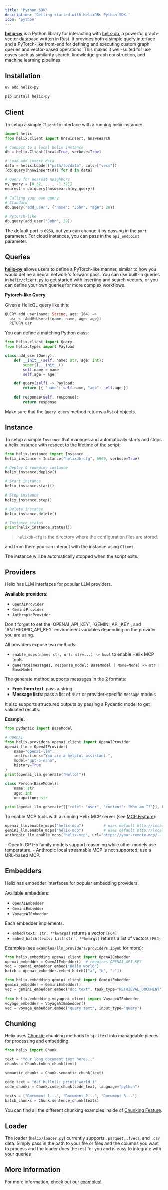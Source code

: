 ```yaml
---
title: 'Python SDK'
description: 'Getting started with HelixDBs Python SDK.'
icon: 'python'
---
```


[**helix-py**](https://github.com/HelixDB/helix-py) is a Python library for interacting with [helix-db](https://github.com/HelixDB/helix-db),
a powerful graph-vector database written in Rust. It provides both a simple query interface and a PyTorch-like
front-end for defining and executing custom graph queries and vector-based operations. This makes it
well-suited for use cases such as similarity search, knowledge graph construction, and machine learning pipelines.

## Installation

<CodeGroup>

```bash uv
uv add helix-py
```

```bash pip
pip install helix-py
```

</CodeGroup>

## Client
To setup a simple `Client` to interface with a running helix instance:

```python Python
import helix
from helix.client import hnswinsert, hnswsearch

# Connect to a local helix instance
db = helix.Client(local=True, verbose=True)

# Load and insert data
data = helix.Loader("path/to/data", cols=["vecs"])
[db.query(hnswinsert(d)) for d in data]

# Query for nearest neighbors
my_query = [0.32, ..., -1.321]
nearest = db.query(hnswsearch(my_query))

# Calling your own query
# Standard
db.query('add_user', {"name": "John", "age": 20})

# Pytorch-like
db.query(add_user("John", 20))
```
The default port is `6969`, but you can change it by passing in the `port` parameter.
For cloud instances, you can pass in the `api_endpoint` parameter.

## Queries
[**helix-py**](https://github.com/HelixDB/helix-py) allows users to define a PyTorch-like manner, similar to how
you would define a neural network's forward pass. You can use built-in queries in `helix/client.py`
to get started with inserting and search vectors, or you can define your own queries for more complex workflows.

**Pytorch-like Query**

Given a HelixQL query like this:
```rust query.hx
QUERY add_user(name: String, age: I64) =>
  usr <- AddV<User>({name: name, age: age})
  RETURN usr
```

You can define a matching Python class:
```python Python
from helix.client import Query
from helix.types import Payload

class add_user(Query):
    def __init__(self, name: str, age: int):
        super().__init__()
        self.name = name
        self.age = age

    def query(self) -> Payload:
        return [{ "name": self.name, "age": self.age }]

    def response(self, response):
        return response
```

Make sure that the `Query.query` method returns a list of objects.

## Instance
To setup a simple `Instance` that manages and automatically starts and stops a helix instance with respect
to the lifetime of the script:

```python Python
from helix.instance import Instance
helix_instance = Instance("helixdb-cfg", 6969, verbose=True)

# Deploy & redeploy instance
helix_instance.deploy()

# Start instance
helix_instance.start()

# Stop instance
helix_instance.stop()

# Delete instance
helix_instance.delete()

# Instance status
print(helix_instance.status())
```
> `helixdb-cfg` is the directory where the configuration files are stored.

and from there you can interact with the instance using `Client`.

The instance will be automatically stopped when the script exits.

## Providers
Helix has LLM interfaces for popular LLM providers. 

**Available providers**:
- `OpenAIProvider`
- `GeminiProvider`
- `AnthropicProvider`

<Warning>
Don't forget to set the `OPENAI_API_KEY`, `GEMINI_API_KEY`, and `ANTHROPIC_API_KEY` environment variables depending on the provider you are using.
</Warning>

All providers expose two methods:
- `enable_mcps(name: str, url: str=...) -> bool` to enable Helix MCP tools
- `generate(messages, response_model: BaseModel | None=None) -> str | BaseModel`

The generate method supports messages in the 2 formats:
- **Free-form text**: pass a string
- **Message lists**: pass a list of `dict` or provider-specific `Message` models

It also supports structured outputs by passing a Pydantic model to get validated results.

**Example:**
```python
from pydantic import BaseModel

# OpenAI
from helix.providers.openai_client import OpenAIProvider
openai_llm = OpenAIProvider(
    name="openai-llm",
    instructions="You are a helpful assistant.",
    model="gpt-5-nano",
    history=True
)
print(openai_llm.generate("Hello!"))

class Person(BaseModel):
    name: str
    age: int
    occupation: str

print(openai_llm.generate([{"role": "user", "content": "Who am I?"}], Person))
```

To enable MCP tools with a running Helix MCP server (see [MCP Feature](../../features/mcp/helix-mcp)):
```python
openai_llm.enable_mcps("helix-mcp")         # uses default http://localhost:8000/mcp/
gemini_llm.enable_mcps("helix-mcp")         # uses default http://localhost:8000/mcp/
anthropic_llm.enable_mcps("helix-mcp", url="https://your-remote-mcp/...")
```

<Note>
- OpenAI GPT-5 family models support reasoning while other models use temperature.
- Anthropic local streamable MCP is not supported; use a URL-based MCP.
</Note>

## Embedders
Helix has embedder interfaces for popular embedding providers.

Available embedders:
- `OpenAIEmbedder`
- `GeminiEmbedder`
- `VoyageAIEmbedder`

Each embedder implements:
- `embed(text: str, **kwargs)` returns a vector `[F64]`
- `embed_batch(texts: List[str], **kwargs)` returns a list of vectors `[F64]`

Examples (see `examples/llm_providers/providers.ipynb` for more):
```python
from helix.embedding.openai_client import OpenAIEmbedder
openai_embedder = OpenAIEmbedder()  # requires OPENAI_API_KEY
vec = openai_embedder.embed("Hello world")
batch = openai_embedder.embed_batch(["a", "b", "c"])

from helix.embedding.gemini_client import GeminiEmbedder
gemini_embedder = GeminiEmbedder()
vec = gemini_embedder.embed("doc text", task_type="RETRIEVAL_DOCUMENT")

from helix.embedding.voyageai_client import VoyageAIEmbedder
voyage_embedder = VoyageAIEmbedder()
vec = voyage_embedder.embed("query text", input_type="query")
```

## Chunking

Helix uses [Chonkie](https://chonkie.ai/) chunking methods to split text into manageable pieces for processing and embedding:

```python
from helix import Chunk

text = "Your long document text here..."
chunks = Chunk.token_chunk(text)

semantic_chunks = Chunk.semantic_chunk(text)

code_text = "def hello(): print('world')"
code_chunks = Chunk.code_chunk(code_text, language="python")

texts = ["Document 1...", "Document 2...", "Document 3..."]
batch_chunks = Chunk.sentence_chunk(texts)
```

You can find all the different chunking examples inside of [Chunking Feature](../../features/chunking/helix-chunking).

## Loader
The loader (`helix/loader.py`) currently supports `.parquet`, `.fvecs`, and `.csv` data. Simply pass in the path to your
file or files and the columns you want to process and the loader does the rest for you and is easy to integrate with
your queries

## More Information
For more information, check out our [examples](https://github.com/HelixDB/helix-py/tree/main/examples)!

